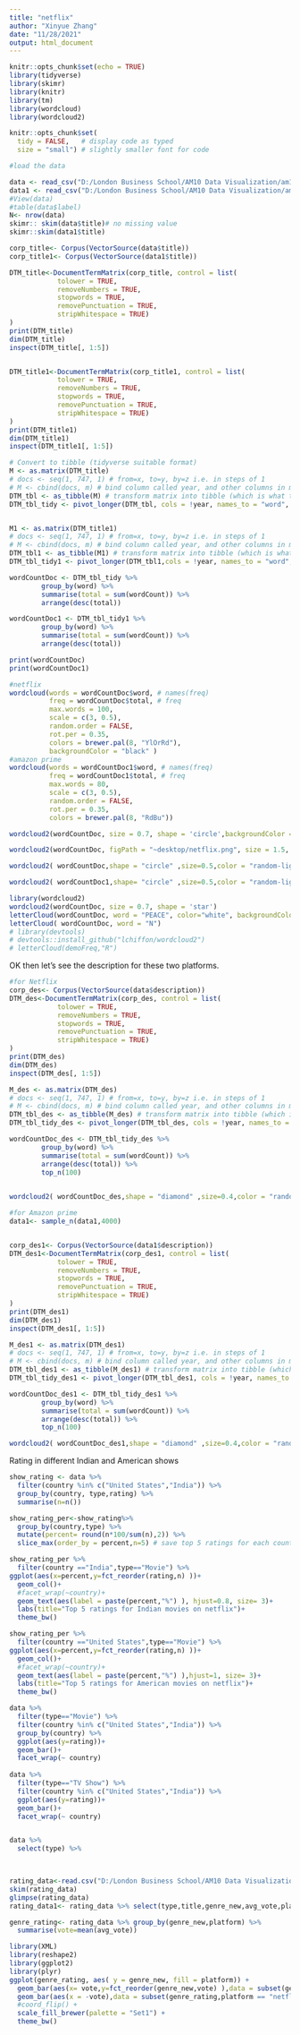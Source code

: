 ---
title: "netflix"
author: "Xinyue Zhang"
date: "11/28/2021"
output: html_document
---

```{r setup, include=FALSE}
knitr::opts_chunk$set(echo = TRUE)
library(tidyverse)
library(skimr)
library(knitr)
library(tm)   
library(wordcloud)
library(wordcloud2)

knitr::opts_chunk$set(
  tidy = FALSE,   # display code as typed
  size = "small") # slightly smaller font for code
```

```{r}
#load the data

data <- read_csv("D:/London Business School/AM10 Data Visualization/am10/group project/data/netflix_titles.csv") # reads data into a tibble (dataframe) ready for Tidyverse
data1 <- read_csv("D:/London Business School/AM10 Data Visualization/am10/group project/data/amazon_prime_titles.csv") 
#View(data)
#table(data$label)
N<- nrow(data)
skimr:: skim(data$title)# no missing value
skimr::skim(data1$title)
```


```{r}
corp_title<- Corpus(VectorSource(data$title))
corp_title1<- Corpus(VectorSource(data1$title))
```

```{r}
DTM_title<-DocumentTermMatrix(corp_title, control = list(
            tolower = TRUE,
            removeNumbers = TRUE,
            stopwords = TRUE,
            removePunctuation = TRUE,
            stripWhitespace = TRUE)
)
print(DTM_title)
dim(DTM_title)
inspect(DTM_title[, 1:5])


DTM_title1<-DocumentTermMatrix(corp_title1, control = list(
            tolower = TRUE,
            removeNumbers = TRUE,
            stopwords = TRUE,
            removePunctuation = TRUE,
            stripWhitespace = TRUE)
)
print(DTM_title1)
dim(DTM_title1)
inspect(DTM_title1[, 1:5])
```
```{r}
# Convert to tibble (tidyverse suitable format)
M <- as.matrix(DTM_title)
# docs <- seq(1, 747, 1) # from=x, to=y, by=z i.e. in steps of 1
# M <- cbind(docs, m) # bind column called year, and other columns in matrix into a single matrix M
DTM_tbl <- as_tibble(M) # transform matrix into tibble (which is what tidyverse works with)
DTM_tbl_tidy <- pivot_longer(DTM_tbl, cols = !year, names_to = "word", values_to = "wordCount")


M1 <- as.matrix(DTM_title1)
# docs <- seq(1, 747, 1) # from=x, to=y, by=z i.e. in steps of 1
# M <- cbind(docs, m) # bind column called year, and other columns in matrix into a single matrix M
DTM_tbl1 <- as_tibble(M1) # transform matrix into tibble (which is what tidyverse works with)
DTM_tbl_tidy1 <- pivot_longer(DTM_tbl1,cols = !year, names_to = "word", values_to = "wordCount")
```

```{r}
wordCountDoc <- DTM_tbl_tidy %>%  
        group_by(word) %>% 
        summarise(total = sum(wordCount)) %>% 
        arrange(desc(total)) 

wordCountDoc1 <- DTM_tbl_tidy1 %>%  
        group_by(word) %>% 
        summarise(total = sum(wordCount)) %>% 
        arrange(desc(total)) 

print(wordCountDoc)
print(wordCountDoc1)
```
```{r}
#netflix
wordcloud(words = wordCountDoc$word, # names(freq) 
          freq = wordCountDoc$total, # freq
          max.words = 100,
          scale = c(3, 0.5), 
          random.order = FALSE,
          rot.per = 0.35,
          colors = brewer.pal(8, "YlOrRd"),
          backgroundColor = "black" )
#amazon prime
wordcloud(words = wordCountDoc1$word, # names(freq) 
          freq = wordCountDoc1$total, # freq
          max.words = 80,
          scale = c(3, 0.5), 
          random.order = FALSE,
          rot.per = 0.35,
          colors = brewer.pal(8, "RdBu"))

wordcloud2(wordCountDoc, size = 0.7, shape = 'circle',backgroundColor = "black")
```

```{r}
wordcloud2(wordCountDoc, figPath = "~desktop/netflix.png", size = 1.5, color = "skyblue", backgroundColor="black")
```


```{r}
wordcloud2( wordCountDoc,shape = "circle" ,size=0.5,color = "random-light", backgroundColor = "black")

wordcloud2( wordCountDoc1,shape= "circle" ,size=0.5,color = "random-light", backgroundColor = "black")
```
```{r}
library(wordcloud2) 
wordcloud2(wordCountDoc, size = 0.7, shape = 'star')
letterCloud(wordCountDoc, word = "PEACE", color="white", backgroundColor="pink")
letterCloud( wordCountDoc, word = "N")
# library(devtools)
# devtools::install_github("lchiffon/wordcloud2")
# letterCloud(demoFreq,"R")
```
OK then let's see the description for these two platforms.

```{r}
#for Netflix
corp_des<- Corpus(VectorSource(data$description))
DTM_des<-DocumentTermMatrix(corp_des, control = list(
            tolower = TRUE,
            removeNumbers = TRUE,
            stopwords = TRUE,
            removePunctuation = TRUE,
            stripWhitespace = TRUE)
)
print(DTM_des)
dim(DTM_des)
inspect(DTM_des[, 1:5])

M_des <- as.matrix(DTM_des)
# docs <- seq(1, 747, 1) # from=x, to=y, by=z i.e. in steps of 1
# M <- cbind(docs, m) # bind column called year, and other columns in matrix into a single matrix M
DTM_tbl_des <- as_tibble(M_des) # transform matrix into tibble (which is what tidyverse works with)
DTM_tbl_tidy_des <- pivot_longer(DTM_tbl_des, cols = !year, names_to = "word", values_to = "wordCount")

wordCountDoc_des <- DTM_tbl_tidy_des %>%  
        group_by(word) %>% 
        summarise(total = sum(wordCount)) %>% 
        arrange(desc(total)) %>% 
        top_n(100)
        

wordcloud2( wordCountDoc_des,shape = "diamond" ,size=0.4,color = "random-light", backgroundColor = "black")
```
```{r}
#for Amazon prime
data1<- sample_n(data1,4000)


corp_des1<- Corpus(VectorSource(data1$description))
DTM_des1<-DocumentTermMatrix(corp_des1, control = list(
            tolower = TRUE,
            removeNumbers = TRUE,
            stopwords = TRUE,
            removePunctuation = TRUE,
            stripWhitespace = TRUE)
)
print(DTM_des1)
dim(DTM_des1)
inspect(DTM_des1[, 1:5])

M_des1 <- as.matrix(DTM_des1)
# docs <- seq(1, 747, 1) # from=x, to=y, by=z i.e. in steps of 1
# M <- cbind(docs, m) # bind column called year, and other columns in matrix into a single matrix M
DTM_tbl_des1 <- as_tibble(M_des1) # transform matrix into tibble (which is what tidyverse works with)
DTM_tbl_tidy_des1 <- pivot_longer(DTM_tbl_des1, cols = !year, names_to = "word", values_to = "wordCount")

wordCountDoc_des1 <- DTM_tbl_tidy_des1 %>%  
        group_by(word) %>% 
        summarise(total = sum(wordCount)) %>% 
        arrange(desc(total)) %>% 
        top_n(100)

wordcloud2( wordCountDoc_des1,shape = "diamond" ,size=0.4,color = "random-light", backgroundColor = "black")
```

Rating in different Indian and American shows
```{r}
show_rating <- data %>% 
  filter(country %in% c("United States","India")) %>% 
  group_by(country, type,rating) %>%
  summarise(n=n())

show_rating_per<-show_rating%>% 
  group_by(country,type) %>% 
  mutate(percent= round(n*100/sum(n),2)) %>% 
  slice_max(order_by = percent,n=5) # save top 5 ratings for each country

show_rating_per %>% 
  filter(country =="India",type=="Movie") %>% 
ggplot(aes(x=percent,y=fct_reorder(rating,n) ))+
  geom_col()+
  #facet_wrap(~country)+
  geom_text(aes(label = paste(percent,"%") ), hjust=0.8, size= 3)+
  labs(title="Top 5 ratings for Indian movies on netflix")+
  theme_bw()

show_rating_per %>% 
  filter(country =="United States",type=="Movie") %>% 
ggplot(aes(x=percent,y=fct_reorder(rating,n) ))+
  geom_col()+
  #facet_wrap(~country)+
  geom_text(aes(label = paste(percent,"%") ),hjust=1, size= 3)+
  labs(title="Top 5 ratings for American movies on netflix")+
  theme_bw()

data %>% 
  filter(type=="Movie") %>% 
  filter(country %in% c("United States","India")) %>% 
  group_by(country) %>% 
  ggplot(aes(y=rating))+
  geom_bar()+
  facet_wrap(~ country)
  
data %>% 
  filter(type=="TV Show") %>% 
  filter(country %in% c("United States","India")) %>% 
  ggplot(aes(y=rating))+
  geom_bar()+
  facet_wrap(~ country)


data %>%
  select(type) %>% 

  
```
```{r}
rating_data<-read.csv("D:/London Business School/AM10 Data Visualization/am10/group project/data/merged_rating.csv")
skim(rating_data)
glimpse(rating_data)
rating_data1<- rating_data %>% select(type,title,genre_new,avg_vote,platform)

genre_rating<- rating_data %>% group_by(genre_new,platform) %>% 
  summarise(vote=mean(avg_vote))
```
```{r}
library(XML)
library(reshape2)
library(ggplot2)
library(plyr)
ggplot(genre_rating, aes( y = genre_new, fill = platform)) + 
  geom_bar(aes(x= vote,y=fct_reorder(genre_new,vote) ),data = subset(genre_rating, platform == "amazon"), stat = "identity")+ 
  geom_bar(aes(x = -vote),data = subset(genre_rating,platform == "netflix"), stat = "identity") +
  #coord_flip() + 
  scale_fill_brewer(palette = "Set1") + 
  theme_bw()
```


